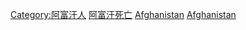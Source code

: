 
[[Category:阿富汗人|Category:阿富汗人]]
[[Category:阿富汗死亡|]]
[[Category:亞洲死者|Afghanistan]]
[[Category:各國死者|Afghanistan]]
